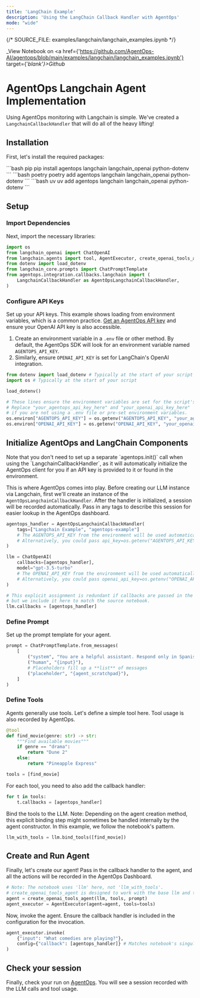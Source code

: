 ```yaml
---
title: 'LangChain Example'
description: 'Using the LangChain Callback Handler with AgentOps'
mode: "wide"
---
```

{/*  SOURCE_FILE: examples/langchain/langchain_examples.ipynb  */}

_View Notebook on <a href={'https://github.com/AgentOps-AI/agentops/blob/main/examples/langchain/langchain_examples.ipynb'} target={'_blank'}>Github</a>_

# AgentOps Langchain Agent Implementation

Using AgentOps monitoring with Langchain is simple. We've created a `LangchainCallbackHandler` that will do all of the heavy lifting!

## Installation

First, let's install the required packages:

<CodeGroup>
```bash pip
pip install agentops langchain langchain_openai python-dotenv
```
```bash poetry
poetry add agentops langchain langchain_openai python-dotenv
```
```bash uv
uv add agentops langchain langchain_openai python-dotenv
```
</CodeGroup>

## Setup

### Import Dependencies
Next, import the necessary libraries:
```python
import os
from langchain_openai import ChatOpenAI
from langchain.agents import tool, AgentExecutor, create_openai_tools_agent
from dotenv import load_dotenv
from langchain_core.prompts import ChatPromptTemplate
from agentops.integration.callbacks.langchain import (
    LangchainCallbackHandler as AgentOpsLangchainCallbackHandler,
)
```

### Configure API Keys
Set up your API keys. This example shows loading from environment variables, which is a common practice.
[Get an AgentOps API key](https://agentops.ai/settings/projects) and ensure your OpenAI API key is also accessible.

1. Create an environment variable in a `.env` file or other method. By default, the AgentOps SDK will look for an environment variable named `AGENTOPS_API_KEY`.
2. Similarly, ensure `OPENAI_API_KEY` is set for LangChain's OpenAI integration.

```python
from dotenv import load_dotenv # Typically at the start of your script
import os # Typically at the start of your script

load_dotenv()

# These lines ensure the environment variables are set for the script's context.
# Replace "your_agentops_api_key_here" and "your_openai_api_key_here" 
# if you are not using a .env file or pre-set environment variables.
os.environ["AGENTOPS_API_KEY"] = os.getenv("AGENTOPS_API_KEY", "your_agentops_api_key_here")
os.environ["OPENAI_API_KEY"] = os.getenv("OPENAI_API_KEY", "your_openai_api_key_here")
```

## Initialize AgentOps and LangChain Components
<Tip>
Note that you don't need to set up a separate `agentops.init()` call when using the `LangchainCallbackHandler`, as it will automatically initialize the AgentOps client for you if an API key is provided to it or found in the environment.
</Tip>

This is where AgentOps comes into play. Before creating our LLM instance via Langchain, first we'll create an instance of the `AgentOpsLangchainCallbackHandler`. After the handler is initialized, a session will be recorded automatically. Pass in any tags to describe this session for easier lookup in the AgentOps dashboard.

```python
agentops_handler = AgentOpsLangchainCallbackHandler(
    tags=["Langchain Example", "agentops-example"]
    # The AGENTOPS_API_KEY from the environment will be used automatically.
    # Alternatively, you could pass api_key=os.getenv("AGENTOPS_API_KEY")
)

llm = ChatOpenAI(
    callbacks=[agentops_handler], 
    model="gpt-3.5-turbo"
    # The OPENAI_API_KEY from the environment will be used automatically.
    # Alternatively, you could pass openai_api_key=os.getenv("OPENAI_API_KEY")
)

# This explicit assignment is redundant if callbacks are passed in the constructor,
# but we include it here to match the source notebook.
llm.callbacks = [agentops_handler]
```

### Define Prompt
Set up the prompt template for your agent.
```python
prompt = ChatPromptTemplate.from_messages(
    [
        ("system", "You are a helpful assistant. Respond only in Spanish."),
        ("human", "{input}"),
        # Placeholders fill up a **list** of messages
        ("placeholder", "{agent_scratchpad}"),
    ]
)
```

### Define Tools
Agents generally use tools. Let's define a simple tool here. Tool usage is also recorded by AgentOps.
```python
@tool
def find_movie(genre: str) -> str:
    """Find available movies"""
    if genre == "drama":
        return "Dune 2"
    else:
        return "Pineapple Express"

tools = [find_movie]
```
For each tool, you need to also add the callback handler:
```python
for t in tools:
    t.callbacks = [agentops_handler]
```
Bind the tools to the LLM. Note: Depending on the agent creation method, this explicit binding step might sometimes be handled internally by the agent constructor. In this example, we follow the notebook's pattern.
```python
llm_with_tools = llm.bind_tools([find_movie])
```

## Create and Run Agent
Finally, let's create our agent! Pass in the callback handler to the agent, and all the actions will be recorded in the AgentOps Dashboard.
```python
# Note: The notebook uses 'llm' here, not 'llm_with_tools'.
# create_openai_tools_agent is designed to work with the base llm and tools list.
agent = create_openai_tools_agent(llm, tools, prompt) 
agent_executor = AgentExecutor(agent=agent, tools=tools)
```

Now, invoke the agent. Ensure the callback handler is included in the configuration for the invocation.
```python
agent_executor.invoke(
    {"input": "What comedies are playing?"}, 
    config={"callback": [agentops_handler]} # Matches notebook's singular 'callback'
)
```

## Check your session
Finally, check your run on [AgentOps](https://app.agentops.ai). You will see a session recorded with the LLM calls and tool usage.

<script type="module" src="/scripts/github_stars.js"></script>
<script type="module" src="/scripts/scroll-img-fadein-animation.js"></script>
<script type="module" src="/scripts/button_heartbeat_animation.js"></script>
<script type="module" src="/scripts/adjust_api_dynamically.js"></script>
